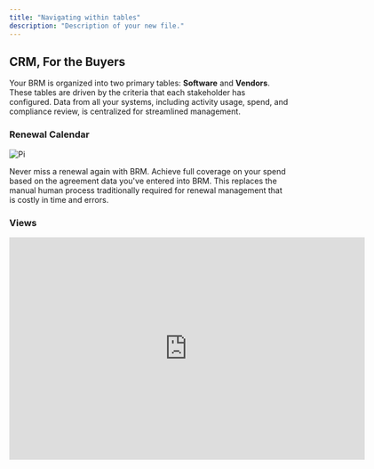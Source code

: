 ```yaml
---
title: "Navigating within tables"
description: "Description of your new file."
---
```


## CRM, For the Buyers

Your BRM is organized into two primary tables: **Software** and **Vendors**. These tables are driven by the criteria that each stakeholder has configured. Data from all your systems, including activity usage, spend, and compliance review, is centralized for streamlined management.

### Renewal Calendar

![Pi](/pic)

Never miss a renewal again with BRM. Achieve full coverage on your spend based on the agreement data you've entered into BRM. This replaces the manual human process traditionally required for renewal management that is costly in time and errors.

### Views

<iframe width="640" height="400" src="https://www.loom.com/embed/105d983915c14370a2950b72fa595aac?sid=14910139-14ff-4a94-94b6-f892dfc7969b" frameborder="0" webkitallowfullscreen mozallowfullscreen allowfullscreen />

Different stakeholders have varying needs. To accommodate this, BRM allows you to create and save custom views. Views are essentially saved presets of your BRM filters. You can create personal filters for individual use or organization-wide filters that can be leveraged by others. Quickly access the information most relevant to your needs.

### Statuses

<iframe width="640" height="414" src="https://www.loom.com/embed/f21f44a282c14a2d907f2a45d1244a01?sid=0457782e-fcf3-49c7-aa2e-fef6df14bb36" frameborder="0" webkitallowfullscreen mozallowfullscreen allowfullscreen />

Statuses in BRM help you stay on top of the state that a current software or vendor is in. You can update the status of a software or vendor (_e.g._, marking a software as canceling) to reflect its current state.

BRM makes is easy for all departments to track and manage their vendors. Today there is support for IT, Finance, and Compliance. This enables each department to know just not what the status of the vendor is within their team, but also the broader company.

Statuses can be changed in the vendor and software tables and on the detail pages themselves.

BRM will also use statuses to provides you intelligent insight. For example, if BRM detects an upcoming renewal (when you don’t have an agreement on file), it will automatically mark the software with a "Warning" status, prompting you to add an agreement and prepare for a request.

| **Name**          | **Tags**   |
| :---------------- | :--------- |
| Approved          | Software   |
| In Review         | Software   |
| Unknown           | Software   |
| Canceling         | Software   |
| Warning           | Software   |
| Churned           | Software   |
| Rejected          | Software   |
| Paid              | Finance    |
| Unpaid            | Finance    |
| In Review         | Finance    |
| Unknown           | Finance    |
| Paid (unapproved) | Finance    |
| Rejected          | Finance    |
| Approved          | Compliance |
| In Review         | Compliance |
| Unknown           | Compliance |
| Rejected          | Compliance |
| Approved          | IT         |
| In Review         | IT         |
| Unknown           | IT         |
| Rejected          | IT         |